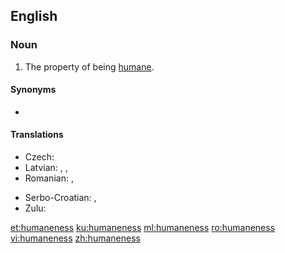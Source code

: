 ==English==

===Noun===
{{en-noun|-|es}}

# The property of being [[humane]].

====Synonyms====
* {{l/en|humanity}}

====Translations====
{{trans-top|property of being humane}}
* Czech: {{t|cs|lidskost|f}}
* Latvian: {{t|lv|cilvēcība|f}}, {{t|lv|cilvēcīgums|m}}, {{t|lv|humanitāte|f}}
* Romanian: {{t+|ro|omenie|f}}, {{t+|ro|umanitate|f}}
{{trans-mid}}
* Serbo-Croatian: {{t|sh|čȍvjekoljūblje|n}}, {{t|sh|čovjekoljùbivōst|f}}
* Zulu: {{t|zu|ubuntu|c14}}
{{trans-bottom}}

[[et:humaneness]]
[[ku:humaneness]]
[[ml:humaneness]]
[[ro:humaneness]]
[[vi:humaneness]]
[[zh:humaneness]]